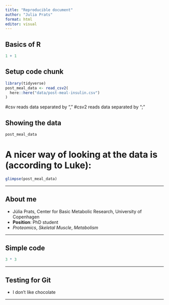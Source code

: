 ```yaml
---
title: "Reproducible document"
author: "Julia Prats"
format: html
editor: visual
---
```


## Basics of R

```r
1 + 1
```
## Setup code chunk

```r
library(tidyverse)
post_meal_data <- read_csv2(
  here::here("data/post-meal-insulin.csv")
)

```

#csv reads data separated by ","
#csv2 reads data separated by ";"

## Showing the data 

```r
post_meal_data
```

# A nicer way of looking at the data is (according to Luke): 

```r
glimpse(post_meal_data)

```


---

## About me
- Júlia Prats, Center for Basic Metabolic Research, University of Copenhagen
- **Position**: PhD student
- *Proteomics*, *Skeletal Muscle*, *Metabolism*

---

## Simple code
```r
3 * 3
```
---

## Testing for Git
- I don't like chocolate 

---



